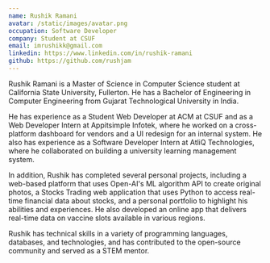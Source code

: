 ```yaml
---
name: Rushik Ramani
avatar: /static/images/avatar.png
occupation: Software Developer 
company: Student at CSUF
email: imrushikk@gmail.com
linkedin: https://www.linkedin.com/in/rushik-ramani
github: https://github.com/rushjam
---
```


Rushik Ramani is a Master of Science in Computer Science student at California State University, Fullerton. He has a Bachelor of Engineering in Computer Engineering from Gujarat Technological University in India. 

He has experience as a Student Web Developer at ACM at CSUF and as a Web Developer Intern at Appitsimple Infotek, where he worked on a cross-platform dashboard for vendors and a UI redesign for an internal system. He also has experience as a Software Developer Intern at AtliQ Technologies, where he collaborated on building a university learning management system. 

In addition, Rushik has completed several personal projects, including a web-based platform that uses Open-AI's ML algorithm API to create original photos, a Stocks Trading web application that uses Python to access real-time financial data about stocks, and a personal portfolio to highlight his abilities and experiences. He also developed an online app that delivers real-time data on vaccine slots available in various regions. 

Rushik has technical skills in a variety of programming languages, databases, and technologies, and has contributed to the open-source community and served as a STEM mentor.